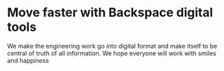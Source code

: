 # Move faster with Backspace digital tools

We make the engineering work go into digital format and make itself to be central of truth of all information. We hope everyone will work with smiles and happiness
